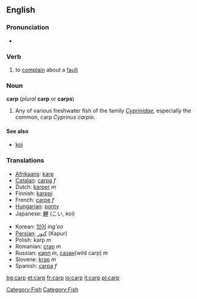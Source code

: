 ==English==

===Pronunciation===
*{{audio|en-us-carp.ogg|Audio (US)}}

===Verb===
{{en-infl-reg-consonant|carp||}}

#to [[complain]] about a [[fault]]

{{wikipedia}}
===Noun===
'''carp''' (''plural'' '''carp''' or '''carps''')

# Any of various freshwater fish of the family ''[[Cyprinidae]]'', especially the common, carp ''Cyprinus carpio''.

====See also====
* [[koi]]

[[Category:Fish]]

===Translations===
{{top}}
*[[Afrikaans]]: [[karp]]
*[[Catalan]]: [[carpa]] ''f''
*Dutch: [[karper]] ''m''
*Finnish: [[karppi]]
*French: [[carpe]] ''f''
*[[Hungarian]]: [[ponty]]
*Japanese: [[鯉]] (こい, koi)
{{mid}}
*Korean: [[잉어]] ''ing'eo''
*[[Persian]]: [[كپور]] (Kapur)
*Polish: karp ''m''
*Romanian: [[crap]] ''m''
*Russian: [[карп]] ''m'', [[сазан]](wild carp) ''m''
*Slovene: [[krap]] ''m''
*Spanish: [[carpa]] ''f''

[[Category:Fish]]

[[bg:carp]]
[[et:carp]]
[[fr:carp]]
[[io:carp]]
[[it:carp]]
[[pl:carp]]